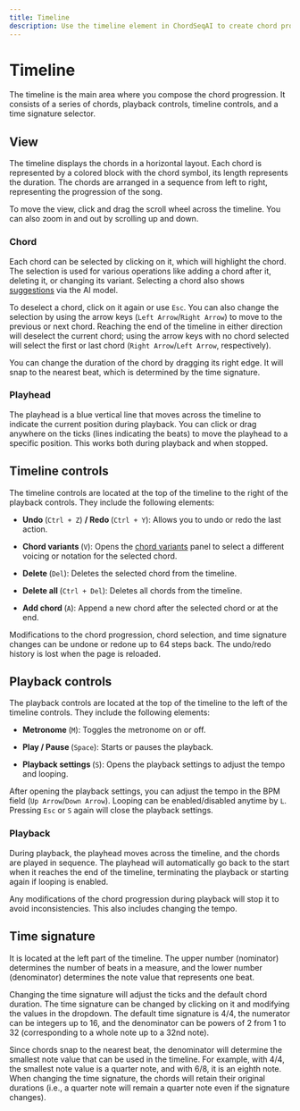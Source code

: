 ```yaml
---
title: Timeline
description: Use the timeline element in ChordSeqAI to create chord progressions efficiently.
---
```


# Timeline

The timeline is the main area where you compose the chord progression. It consists of a series of chords, playback controls, timeline controls, and a time signature selector.

<LargeImage
    src="/wiki/features/timeline.png"
    alt="Timeline interface showing a chord progression starting with chords C#maj7, A#m7, D#m7, F#m6, ... ending in a placeholder question mark chord. The chords are displayed as violet blocks with the chord symbol. The timeline is divided into bars by tick marks. The playhead is at the beginning of the progression, and the playback controls together with timeline controls are visible at the top of the timeline. The left side of the timeline shows the current time signature as 4/4."
    width={1920}
    height={270}
/>

## View

The timeline displays the chords in a horizontal layout. Each chord is represented by a colored block with the chord symbol, its length represents the duration. The chords are arranged in a sequence from left to right, representing the progression of the song.

To move the view, click and drag the scroll wheel across the timeline. You can also zoom in and out by scrolling up and down.

### Chord

Each chord can be selected by clicking on it, which will highlight the chord. The selection is used for various operations like adding a chord after it, deleting it, or changing its variant. Selecting a chord also shows [suggestions](/wiki/features/suggestions) via the AI model.

To deselect a chord, click on it again or use `Esc`. You can also change the selection by using the arrow keys (`Left Arrow`/`Right Arrow`) to move to the previous or next chord. Reaching the end of the timeline in either direction will deselect the current chord; using the arrow keys with no chord selected will select the first or last chord (`Right Arrow`/`Left Arrow`, respectively).

You can change the duration of the chord by dragging its right edge. It will snap to the nearest beat, which is determined by the time signature.

### Playhead

The playhead is a blue vertical line that moves across the timeline to indicate the current position during playback. You can click or drag anywhere on the ticks (lines indicating the beats) to move the playhead to a specific position. This works both during playback and when stopped.

## Timeline controls

The timeline controls are located at the top of the timeline to the right of the playback controls. They include the following elements:

- **Undo <InlineIcon src="/undo.svg" />** (`Ctrl + Z`) **/ Redo <InlineIcon src="/redo.svg" />** (`Ctrl + Y`): Allows you to undo or redo the last action. 

- **Chord variants <InlineIcon src="/variants.svg" />** (`V`): Opens the [chord variants](/wiki/features/chord-variants) panel to select a different voicing or notation for the selected chord.

- **Delete <InlineIcon src="/trash.svg" />** (`Del`): Deletes the selected chord from the timeline.

- **Delete all <InlineIcon src="/trash-all.svg" />** (`Ctrl + Del`): Deletes all chords from the timeline.

- **Add chord <InlineIcon src="/plus.svg" size="s" />** (`A`): Append a new chord after the selected chord or at the end.

<LargeImage
    src="/wiki/features/timeline-controls.png"
    alt="Timeline controls with undo, redo, chord variants, delete, delete all, and add chord buttons."
    width={1950}
    height={330}
/>

Modifications to the chord progression, chord selection, and time signature changes can be undone or redone up to 64 steps back. The undo/redo history is lost when the page is reloaded.

## Playback controls

The playback controls are located at the top of the timeline to the left of the timeline controls. They include the following elements:

- **Metronome <InlineIcon src="/metronome.svg" size="s" />** (`M`): Toggles the metronome on or off.

- **Play <InlineIcon src="/play.svg" size="s" /> / Pause <InlineIcon src="/pause.svg" size="s" />** (`Space`): Starts or pauses the playback.

- **Playback settings <InlineIcon src="/settings.svg" size="s" />** (`S`): Opens the playback settings to adjust the tempo and looping.

After opening the playback settings, you can adjust the tempo in the BPM field (`Up Arrow`/`Down Arrow`). Looping can be enabled/disabled anytime by `L`. Pressing `Esc` or `S` again will close the playback settings.

<LargeImage
    src="/wiki/features/playback-controls.png"
    alt="Playback controls with metronome, play/pause, and playback settings buttons."
    width={1040}
    height={240}
/>

### Playback

During playback, the playhead moves across the timeline, and the chords are played in sequence. The playhead will automatically go back to the start when it reaches the end of the timeline, terminating the playback or starting again if looping is enabled.

Any modifications of the chord progression during playback will stop it to avoid inconsistencies. This also includes changing the tempo.

## Time signature

It is located at the left part of the timeline. The upper number (nominator) determines the number of beats in a measure, and the lower number (denominator) determines the note value that represents one beat.

Changing the time signature will adjust the ticks and the default chord duration. The time signature can be changed by clicking on it and modifying the values in the dropdown. The default time signature is 4/4, the numerator can be integers up to 16, and the denominator can be powers of 2 from 1 to 32 (corresponding to a whole note up to a 32nd note).

Since chords snap to the nearest beat, the denominator will determine the smallest note value that can be used in the timeline. For example, with 4/4, the smallest note value is a quarter note, and with 6/8, it is an eighth note. When changing the time signature, the chords will retain their original durations (i.e., a quarter note will remain a quarter note even if the signature changes).